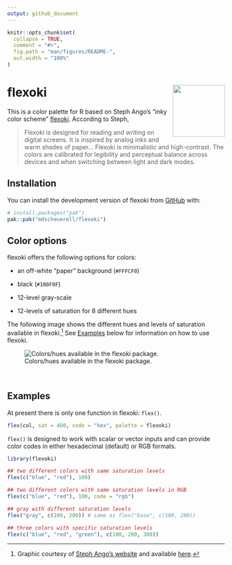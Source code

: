 ```yaml
---
output: github_document
---
```


<!-- README.md is generated from README.Rmd. Please edit that file -->

```r
knitr::opts_chunk$set(
  collapse = TRUE,
  comment = "#>",
  fig.path = "man/figures/README-",
  out.width = "100%"
)
```

# flexoki <img src="dev/logo.png" align="right" alt="" width="120" />

This is a color palette for R based on Steph Ango's "inky color scheme" [flexoki](https://stephango.com/flexoki). According to Steph,

> Flexoki is designed for reading and writing on digital screens. It is inspired by analog inks and warm shades of paper... Flexoki is minimalistic and high-contrast. The colors are calibrated for legibility and perceptual balance across devices and when switching between light and dark modes.

## Installation

You can install the development version of flexoki from [GitHub](https://github.com/) with:

```r
# install.packages("pak")
pak::pak("mdscheuerell/flexoki")
```

## Color options

flexoki offers the following options for colors:

- an off-white “paper” background (`#FFFCF0`)

- black (`#100F0F`)

* 12-level gray-scale

* 12-levels of saturation for 8 different hues

The following image shows the different hues and levels of saturation available in flexoki.^[Graphic courtesy of [Steph Ango's website](https://stephango.com/flexoki) and available [here](https://github.com/kepano/flexoki/blob/main/_images/flexoki-palette.png).] See [Examples](#examples) below for information on how to use flexoki.

![Colors/hues available in the flexoki package.](dev/flexoki-palette.png)

<br>

## Examples {#examples}

At present there is only one function in flexoki: `flex()`.

```r
flex(col, sat = 400, code = "hex", palette = flexoki)
```

`flex()` is designed to work with scalar or vector inputs and can provide color codes in either hexadecimal (default) or RGB formats. 

```r
library(flexoki)

## two different colors with same saturation levels
flex(c("blue", "red"), 100)

## two different colors with same saturation levels in RGB
flex(c("blue", "red"), 100, code = "rgb")

## gray with different saturation levels
flex("gray", c(100, 200)) # same as flex("base", c(100, 200))

## three colors with specific saturation levels
flex(c("blue", "red", "green"), c(100, 200, 300))
```

